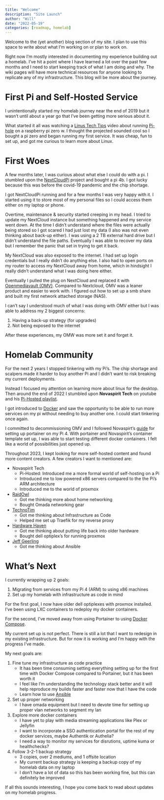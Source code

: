 ```yaml
---
title: "Welcome"
description: "Site Launch"
author: "Will"
date: "2022-05-19"
categories: [roadmap, homelab]
---
```


Welcome to the (yet another) blog section of my site.
I plan to use this space to write about what I'm working on or plan to work on.

Right now I'm mostly interested in documenting my experience building out a homelab. 
I've hit a point where I have learned a lot over the past few months and I need to start keeping track of what I am doing and why.
The wiki pages will have more technical resources for anyone looking to replicate any of my infrastructure. 
This blog will be more about the journey.

# First Pi and Self-Hosted Service

I unintentionally started my homelab journey near the end of 2019 but it wasn't until about a year go that I've been getting more serious about it. 

What started it all was watching a [Linus Tech Tips](https://www.youtube.com/watch?v=KBXTnrD_Zs4) video about running [Pi-hole](https://pi-hole.net/) on a raspberry pi zero w. 
I thought the projected sounded cool so I bought a pi zero and began running my first service. 
It was cheap, fun to set up, and got me curious to learn more about Linux.

# First Woes

A few months later, I was curious about what else I could do with a pi.
I stumbled upon the [NextCloudPi](https://github.com/nextcloud/nextcloudpi) project and bought a pi 4b. 
I got lucky because this was before the covid-19 pandemic and the chip shortage.

I got NextCloudPi running and for a few months I was very happy with it. 
I started using it to store most of my personal files so I could access them either on my laptop or phone. 

Overtime, maintenance & security started creeping in my head. 
I tried to update my NextCloud instance but something happened and my service went down. 
At the time I didn't understand where the files were actually being stored so I got scared I had just lost my data (I also was not even thinking about back-up either). 
I was using a 2 TB external hard drive but I didn't understand the file paths. 
Eventually I was able to recover my data but I remember the panic that set in trying to get it back.

My NextCloud was also exposed to the internet. 
I had set up login credentials but I really didn't do anything else. 
I also had to open ports on my router to access my NextCloud away from home, which in hindsight I really didn't understand what I was doing here either. 

Eventually I pulled the plug on NextCloud and replaced it with [Openmediavault (OMV)](https://www.openmediavault.org/). 
Compared to Nextcloud, OMV was a leaner product and easier to work with.
I figured out how to set up a smb share and built my first network attached storage (NAS). 

I can't say I understood much of what I was doing with OMV either but I was able to address my 2 biggest concerns:

1. Having a back-up strategy (for upgrades)
2. Not being exposed to the internet

After these experiences, my OMW was more set it and forget it. 

# Homelab Community

For the next 2 years I stopped tinkering with my Pi's. 
The chip shortage and scalpers made it harder to buy another Pi and I didn't want to risk breaking my current deployments.

Instead I focused my attention on learning more about linux for the desktop. 
Then around the end of 2022 I stumbled upon **Novaspirit Tech** on youtube and his [Pi-Hosted playlist](https://www.youtube.com/playlist?list=PL846hFPMqg3jwkxcScD1xw2bKXrJVvarc).

I got introduced to [Docker](https://docker.com) and saw the opportunity to be able to run more services on my pi without needing to buy another one. 
I could start tinkering once again.

I committed to decommissioning OMV and I followed Novaspirt's [guide](https://pi-hosted.com/) for setting up portainer on my Pi 4.
With portainer and Novaspirit's container template set up, I was able to start testing different docker containers.
I felt like a world of possibilities just opened up.

Throughout 2023, I kept looking for more self-hosted content and found more content creators.
A few creators I want to mentioned are:

- Novaspirit Tech
    - Pi-Hosted: Introduced me a more formal world of self-hosting on a Pi
    - Introduced me to low powered x86 servers compared to the the Pi's ARM architecture 
    - Introduced me to the world of proxmox
- [RaidOwl](https://www.youtube.com/@RaidOwl)
    - Got me thinking more about home networking
    - Bought Omada networking gear
- [TechnoTim](https://www.youtube.com/@TechnoTim)
    - Got me thinking about Infrastructure as Code
    - Helped me set up Traefik for my reverse proxy
- [Hardware Haven](https://www.youtube.com/@HardwareHaven)
    - Got me thinking about putting life back into older hardware
    - Bought dell optiplex's for running proxmox
- [Jeff Geerling](https://www.youtube.com/@JeffGeerling)
    - Got me thinking about Ansible

# What's Next

I currently wrapping up 2 goals:

1. Migrating from services from my Pi 4 (ARM) to using x86 machines
2. Set up my homelab with infrastructure as code in mind

For the first goal, I now have older dell optiplexes with proxmox installed. 
I've been using LXC containers to redeploy my docker containers. 

For the second, I've moved away from using Portainer to using [Docker Compose](https://docs.docker.com/compose/).

My current set up is not perfect. 
There is still a lot that I want to redesign in my existing infrastructure.
But for now it is working and I'm happy with the progress I've made.

My next goals are:

1. Fine tune my infrastructure as code practice
    - It has been time consuming setting everything setting up for the first time with Docker Compose compared to Portainer, but it has been worth it
    - I feel like I'm understanding the technology stack better and it will help reproduce my builds faster and faster now that I have the code
    - Learn how to use [Ansible](https://www.ansible.com/) 
2. Set up proper networking
    - I have omada equipment but I need to devote time for setting up proper vlan networks to segment my lan
3. Explore more docker containers
    - I have yet to play with media streaming applications like Plex or Jellyfin
    - I want to incorporate a SSO authentication portal for the rest of my docker services, maybe Authentik or Authelia? 
    - I need a way to monitor my services for disrutions, uptime kuma or healthchecks? 
4. Follow 3-2-1 backup strategy
    - 3 copies, over 2 mediums, and 1 offsite location
    - My current backup strategy is keeping a backup copy of my homelab data on my laptop 
    - I don't have a lot of data so this has been working fine, but this can definitely be improved

If all this sounds interesting, I hope you come back to read about updates on my homelab progress.
